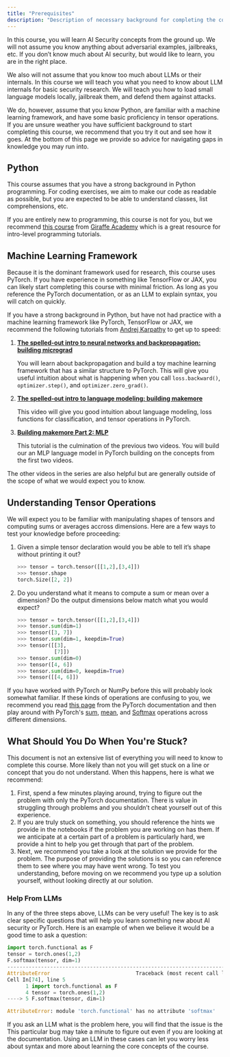 ```yaml
---
title: "Prerequisites"
description: "Description of necessary background for completing the course"
---
```


In this course, you will learn AI Security concepts from the ground up. We will not assume you know anything about adversarial examples, jailbreaks, etc. If you don’t know much about AI security, but would like to learn, you are in the right place.

We also will not assume that you know too much about LLMs or their internals. In this course we will teach you what you need to know about LLM internals for basic security research. We will teach you how to load small language models locally, jailbreak them, and defend them against attacks.

We do, however, assume that you know Python, are familiar with a machine learning framework, and have some basic proficiency in tensor operations. If you are unsure weather you have sufficient background to start completing this course, we recommend that you try it out and see how it goes. At the bottom of this page we provide so advice for navigating gaps in knowledge you may run into.

## Python

This course assumes that you have a strong background in Python programming. For coding exercises, we aim to make our code as readable as possible, but you are expected to be able to understand classes, list comprehensions, etc.

If you are entirely new to programming, this course is not for you, but we recommend [this course](https://www.youtube.com/playlist?list=PLLAZ4kZ9dFpMMs5lskzBApYXn0bl7emsW) from [Giraffe Academy](https://www.youtube.com/@GiraffeAcademy) which is a great resource for intro-level programming tutorials.

## Machine Learning Framework

Because it is the dominant framework used for research, this course uses PyTorch. If you have experience in something like TensorFlow or JAX, you can likely start completing this course with minimal friction. As long as you reference the PyTorch documentation, or as an LLM to explain syntax, you will catch on quickly.

If you have a strong background in Python, but have not had practice with a machine learning framework like PyTorch, TensorFlow or JAX, we recommend the following tutorials from <a href="https://en.wikipedia.org/wiki/Andrej_Karpathy">Andrej Karpathy</a> to get up to speed:

1. <b>
     <a href="https://www.youtube.com/watch?v=VMj-3S1tku0">
       The spelled-out intro to neural networks and backpropagation: building micrograd
     </a>
   </b>

   You will learn about backpropagation and build a toy machine learning framework that has a similar structure to PyTorch. This will give you useful intuition about what is happening when you call `loss.backward()`, `optimizer.step()`, and `optimizer.zero_grad()`.

2. <b>
     <a href="https://www.youtube.com/watch?v=PaCmpygFfXo">
       The spelled-out intro to language modeling: building makemore
     </a>
   </b>

   This video will give you good intuition about language modeling, loss functions for classification, and tensor operations in PyTorch.

3. <b>
     <a href="https://www.youtube.com/watch?v=TCH_1BHY58I">Building makemore Part 2: MLP</a>
   </b>

   This tutorial is the culmination of the previous two videos. You will build our an MLP language model in PyTorch building on the concepts from the first two videos.

The other videos in the series are also helpful but are generally outside of the scope of what we would expect you to know.

## Understanding Tensor Operations

We will expect you to be familiar with manipulating shapes of tensors and computing sums or averages accross dimensions. Here are a few ways to test your knowledge before proceeding:

1. Given a simple tensor declaration would you be able to tell it’s shape without printing it out?

   ```python
   >>> tensor = torch.tensor([[1,2],[3,4]])
   >>> tensor.shape
   torch.Size([2, 2])
   ```

2. Do you understand what it means to compute a sum or mean over a dimension? Do the output dimensions below match what you would expect?

   ```python
   >>> tensor = torch.tensor([[1,2],[3,4]])
   >>> tensor.sum(dim=1)
   >>> tensor([3, 7])
   >>> tensor.sum(dim=1, keepdim=True)
   >>> tensor([[3],
               [7]])
   >>> tensor.sum(dim=0)
   >>> tensor([4, 6])
   >>> tensor.sum(dim=0, keepdim=True)
   >>> tensor([[4, 6]])
   ```

If you have worked with PyTorch or NumPy before this will probably look somewhat familiar. If these kinds of operations are
confusing to you, we recommend you read [this page](https://docs.pytorch.org/tutorials/beginner/introyt/tensors_deeper_tutorial.html)
from the PyTorch documentation and then play around with PyTorch's [sum](https://docs.pytorch.org/docs/stable/generated/torch.Tensor.sum.html),
[mean](https://docs.pytorch.org/docs/stable/generated/torch.Tensor.mean.html),
and [Softmax](https://docs.pytorch.org/docs/stable/generated/torch.nn.functional.softmax.html) operations across different dimensions.

## What Should You Do When You're Stuck?

This document is not an extensive list of everything you will need to know to complete this course. More likely than not you will get stuck on a line or concept that you do not understand. When this happens, here is what we recommend:

1. First, spend a few minutes playing around, trying to figure out the problem with only the PyTorch documentation. There is value in struggling through problems and you shouldn’t cheat yourself out of this experience.
2. If you are truly stuck on something, you should reference the hints we provide in the notebooks if the problem you are working on has them. If we anticipate at a certain part of a problem is particularly hard, we provide a hint to help you get through that part of the problem.
3. Next, we recommend you take a look at the solution we provide for the problem. The purpose of providing the solutions is so you can reference them to see where you may have went wrong. To test you understanding, before moving on we recommend you type up a solution yourself, without looking directly at our solution.

### Help From LLMs

In any of the three steps above, LLMs can be very useful! The key is to ask clear specific questions that will help you learn something new about AI security or PyTorch. Here is an example of when we believe it would be a good time to ask a question:

```python
import torch.functional as F
tensor = torch.ones(1,2)
F.softmax(tensor, dim=1)
---------------------------------------------------------------------------
AttributeError                            Traceback (most recent call last)
Cell In[74], line 5
      1 import torch.functional as F
      4 tensor = torch.ones(1,2)
----> 5 F.softmax(tensor, dim=1)

AttributeError: module 'torch.functional' has no attribute 'softmax'
```

If you ask an LLM what is the problem here, you will find that the issue is the
This particular bug may take a minute to figure out even if you are looking at the documentation.
Using an LLM in these cases can let you worry less about syntax and more about learning
the core concepts of the course.
